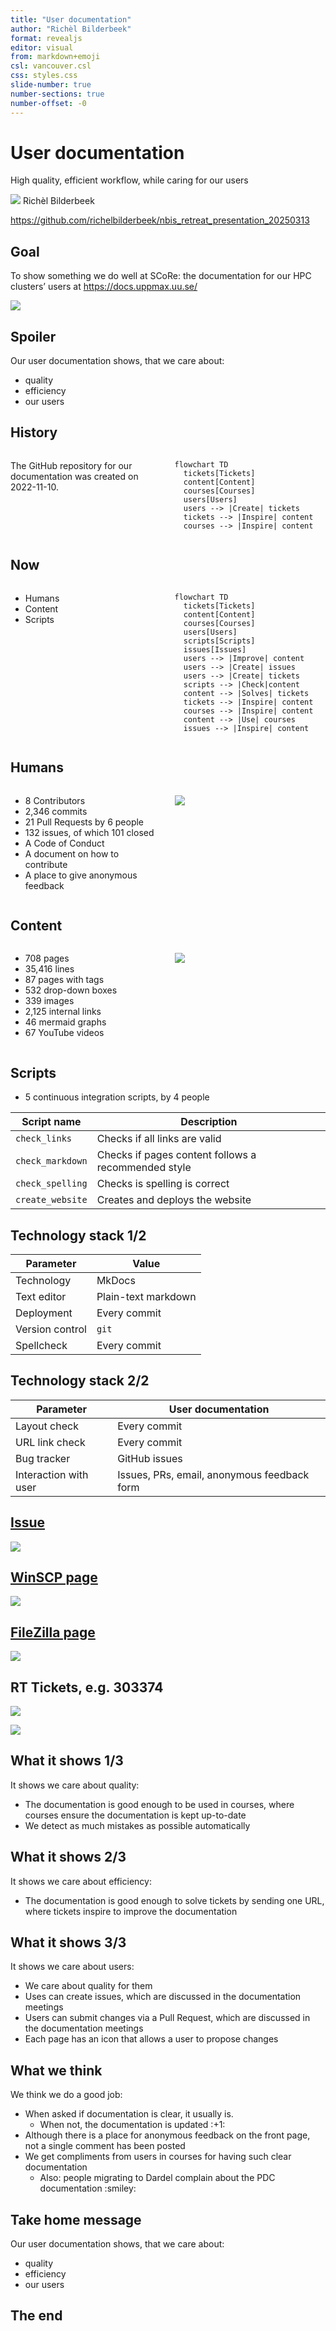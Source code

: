 ```yaml
---
title: "User documentation"
author: "Richèl Bilderbeek"
format: revealjs
editor: visual
from: markdown+emoji
csl: vancouver.csl
css: styles.css
slide-number: true
number-sections: true
number-offset: -0
---
```


# User documentation

High quality, efficient workflow, while caring for our users

![](CC0.png) Richèl Bilderbeek

<https://github.com/richelbilderbeek/nbis_retreat_presentation_20250313>

## Goal

To show something we do well at SCoRe:
the documentation for our HPC clusters' users at <https://docs.uppmax.uu.se/>

![](home_with_border.png)

## Spoiler

Our user documentation shows, that we care about:

-   quality
-   efficiency
-   our users

## History

::::: columns
::: {.column width="50%"}
The GitHub repository for our documentation was created on 2022-11-10.
:::

::: {.column width="50%"}
```mermaid
flowchart TD
  tickets[Tickets]
  content[Content]
  courses[Courses]
  users[Users]
  users --> |Create| tickets
  tickets --> |Inspire| content
  courses --> |Inspire| content
```
:::
:::::

## Now

::::: columns
::: {.column width="50%"}
-   Humans
-   Content
-   Scripts
:::

::: {.column width="50%"}
```mermaid
flowchart TD
  tickets[Tickets]
  content[Content]
  courses[Courses]
  users[Users]
  scripts[Scripts]
  issues[Issues]
  users --> |Improve| content
  users --> |Create| issues
  users --> |Create| tickets
  scripts --> |Check|content
  content --> |Solves| tickets
  tickets --> |Inspire| content
  courses --> |Inspire| content
  content --> |Use| courses
  issues --> |Inspire| content
```
:::
:::::

## Humans

::::: columns
::: {.column width="50%"}
-   8 Contributors
-   2,346 commits
-   21 Pull Requests by 6 people
-   132 issues, of which 101 closed
-   A Code of Conduct
-   A document on how to contribute
-   A place to give anonymous feedback
:::

::: {.column width="50%"}
![](contributors.png)
:::
:::::

## Content

::::: columns
::: {.column width="50%"}
-   708 pages
-   35,416 lines
-   87 pages with tags
-   532 drop-down boxes
-   339 images
-   2,125 internal links
-   46 mermaid graphs
-   67 YouTube videos

```{=html}
<!--     -   Connect to SweStore: 377 views
    -   Migration to Dardel: 281 views
    -   Rackham using local ThinLinc client: 139 views
-->
```
:::

::: {.column width="50%"}
![](dardel_migration_page.png)
:::
:::::

## Scripts

-   5 continuous integration scripts, by 4 people

| Script name      | Description                                         |
|------------------|-----------------------------------------------------|
| `check_links`    | Checks if all links are valid                       |
| `check_markdown` | Checks if pages content follows a recommended style |
| `check_spelling` | Checks is spelling is correct                       |
| `create_website` | Creates and deploys the website                     |

## Technology stack 1/2

| Parameter       | Value               |
|-----------------|---------------------|
| Technology      | MkDocs              |
| Text editor     | Plain-text markdown |
| Deployment      | Every commit        |
| Version control | `git`               |
| Spellcheck      | Every commit        |

## Technology stack 2/2

| Parameter             | User documentation                          |
|-----------------------|---------------------------------------------|
| Layout check          | Every commit                                |
| URL link check        | Every commit                                |
| Bug tracker           | GitHub issues                               |
| Interaction with user | Issues, PRs, email, anonymous feedback form |

## [Issue](https://github.com/UPPMAX/UPPMAX-documentation/issues/129)

![](issue.png)

## [WinSCP page](https://docs.uppmax.uu.se/software/rackham_file_transfer_using_winscp/)

![](winscp_with_border.png)

## [FileZilla page](https://docs.uppmax.uu.se/software/rackham_file_transfer_using_filezilla/)

![](filezilla_with_border.png)

## RT Tickets, e.g. 303374

![](rt_ticket_1.png)

![](rt_ticket_2.png)

## What it shows 1/3

It shows we care about quality:

-   The documentation is good enough to be used in courses, where courses ensure the documentation is kept up-to-date
-   We detect as much mistakes as possible automatically

## What it shows 2/3

It shows we care about efficiency:

-   The documentation is good enough to solve tickets by sending one URL, where tickets inspire to improve the documentation

## What it shows 3/3

It shows we care about users:

-   We care about quality for them
-   Uses can create issues, which are discussed in the documentation meetings
-   Users can submit changes via a Pull Request, which are discussed in the documentation meetings
-   Each page has an icon that allows a user to propose changes

## What we think

We think we do a good job:

-   When asked if documentation is clear, it usually is.
    -   When not, the documentation is updated :+1:
-   Although there is a place for anonymous feedback on the front page, not a single comment has been posted
-   We get compliments from users in courses for having such clear documentation
    -   Also: people migrating to Dardel complain about the PDC documentation :smiley:

## Take home message

Our user documentation shows, that we care about:

-   quality
-   efficiency
-   our users

## The end
